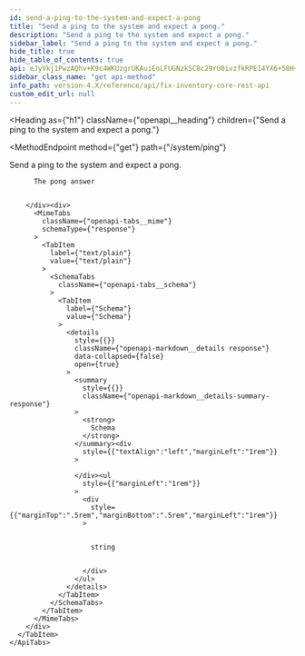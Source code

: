 ```yaml
---
id: send-a-ping-to-the-system-and-expect-a-pong
title: "Send a ping to the system and expect a pong."
description: "Send a ping to the system and expect a pong."
sidebar_label: "Send a ping to the system and expect a pong."
hide_title: true
hide_table_of_contents: true
api: eJyVkj1PwzAQhv+K9c4WKUzgrUKAuiEoLFUGNzkSC8c29rU0ivzfkRPE14YX6+58H+9znsC6S1A7pDExDaglIqXgXaIENeFitSpXS6mJJrDxDgrbnkTwrhPapXeKkGi8Y3JcnjKduApWG1es1PQ06Nk/BoJC4mhcBwk66SHY4iqlkMuRfxo9kmuFFsG4TrAX3JNY5hTatYJOgRouce+6M0gMxL1vodARQyJo7qFQLSlVWPomikeKRfOEQ7RQ6JlDUlU19T5xVlPwkTMkjjoavbcLiBJbSLzog2UoWN9oO7uzRMn5Hb68Wq2KqlrCuBc/IzA8C741J7FxR3Ls4yiufSTxcPO4Fev7TWlLMS3yn8+X0okHPdN0eqD/Y/nF9GsRP/aU5UJi+kT29RskZmi1/JS/wzTtdaKnaHMu7rcDxRFqV3/TKlaW6Em3FGfKrzRCYd00FHjGag9/B6h/LO/uZoucPwBQNuHE
sidebar_class_name: "get api-method"
info_path: version-4.X/reference/api/fix-inventory-core-rest-api
custom_edit_url: null
---
```



<Heading
  as={"h1"}
  className={"openapi__heading"}
  children={"Send a ping to the system and expect a pong."}
>
</Heading>

<MethodEndpoint
  method={"get"}
  path={"/system/ping"}
>
  
</MethodEndpoint>

Send a ping to the system and expect a pong.

<div>
  <div>
    <ApiTabs
      label={undefined}
      id={undefined}
    >
      <TabItem
        label={"200"}
        value={"200"}
      >
        <div>
          
          
          The pong answer
          
          
        </div><div>
          <MimeTabs
            className={"openapi-tabs__mime"}
            schemaType={"response"}
          >
            <TabItem
              label={"text/plain"}
              value={"text/plain"}
            >
              <SchemaTabs
                className={"openapi-tabs__schema"}
              >
                <TabItem
                  label={"Schema"}
                  value={"Schema"}
                >
                  <details
                    style={{}}
                    className={"openapi-markdown__details response"}
                    data-collapsed={false}
                    open={true}
                  >
                    <summary
                      style={{}}
                      className={"openapi-markdown__details-summary-response"}
                    >
                      <strong>
                        Schema
                      </strong>
                    </summary><div
                      style={{"textAlign":"left","marginLeft":"1rem"}}
                    >
                      
                    </div><ul
                      style={{"marginLeft":"1rem"}}
                    >
                      <div
                        style={{"marginTop":".5rem","marginBottom":".5rem","marginLeft":"1rem"}}
                      >
                        
                        
                        string
                        
                        
                      </div>
                    </ul>
                  </details>
                </TabItem>
              </SchemaTabs>
            </TabItem>
          </MimeTabs>
        </div>
      </TabItem>
    </ApiTabs>
  </div>
</div>
